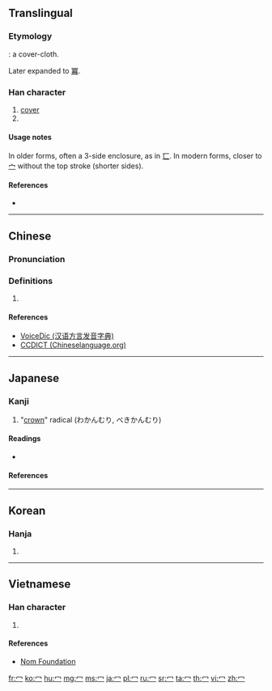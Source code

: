 {{character info/new}}
{{also|宀|勹|匸}}
==Translingual==
{{stroke order|type=animate}}

===Etymology===
{{Han etyl}}
{{liushu|p}}: a cover-cloth.

Later expanded to [[冪]].

===Han character===
{{Han char|rn=14|rad=冖|as=00|sn=2|four=37000|canj=IN,LN,XXLN}}

# [[cover]]
# {{mul-kangxi radical-def}}

====Usage notes====
In older forms, often a 3-side enclosure, as in [[匸]]. In modern forms, closer to [[宀]] without the top stroke (shorter sides).

====References====
* {{Han ref|kx=0130.120|dkj=01565|dj=0292.120|hdz=10302.140|uh=5196|ud=20886}}

----

==Chinese==
{{zh-forms}}

===Pronunciation===
{{zh-pron
|m=mì
|c=mik6
|h=pfs=me̍t
|mn=xm:be̍k/qz:bia̍k
|w=
|mc=
|oc=y
|ma=
|cat=n
}}

===Definitions===
{{zh-hanzi}}

# {{defn|Han|sort=冖00}}

====References====
* [http://cn.voicedic.com/ VoiceDic (汉语方言发音字典)]
* [http://www.chineselanguage.org/dictionaries/?mode=view&module=chardict&query=%E5%86%96 CCDICT (Chineselanguage.org)]

----

==Japanese==

===Kanji===
{{ja-kanji|grade=r|rs=冖00}}

# "[[crown]]" radical (わかんむり, べきかんむり)

====Readings====
* {{ja-readings|kanon=[[べき]] (beki)|goon=[[みゃく]] (myaku)|kun=[[おおう]] (oou)}}

====References====
{{ja-kref
|jis=514C
|ku=4944
|shift=996b
|euc=D1CC
|freq=''radical''
|nelson=''not listed''
|newnelson=398
|halpern=3353
|kld=''not listed''
|heisig=''not listed''
|tuttle=2i0.1
}}

----

==Korean==

===Hanja===
{{ko-hanja|hangeul=멱|rv=myeok|mr=myŏk|eumhun=덮을|ehrv=deopeul}}

# {{defn|lang=ko|sort=冖00}}

[[Category:CJKV radicals| ]]

----

==Vietnamese==

===Han character===
{{vi-hantu|[[mịch]]|rs=冖00}}

# {{defn|lang=vi|sort=冖00}}

====References====
* [http://nomfoundation.org/common/nom_details.php?codepoint=5196 Nom Foundation]

[[fr:冖]]
[[ko:冖]]
[[hu:冖]]
[[mg:冖]]
[[ms:冖]]
[[ja:冖]]
[[pl:冖]]
[[ru:冖]]
[[sr:冖]]
[[ta:冖]]
[[th:冖]]
[[vi:冖]]
[[zh:冖]]